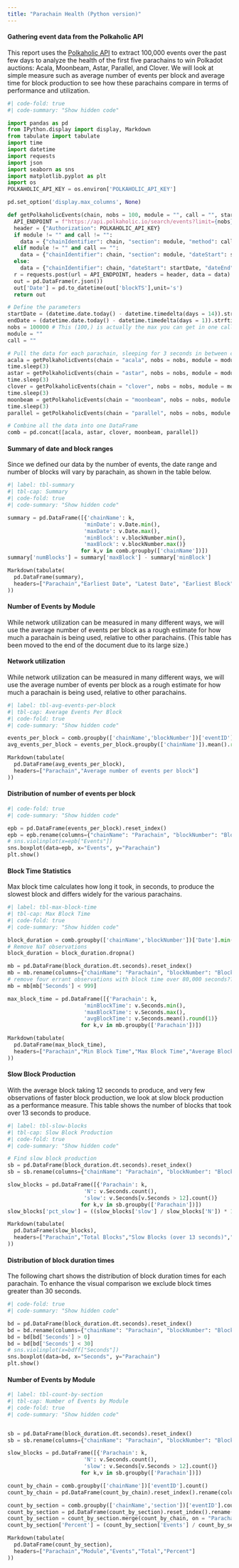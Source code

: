 ```yaml
---
title: "Parachain Health (Python version)"
---
```


#### Gathering event data from the Polkaholic API

This report uses the [Polkaholic API](https://docs.polkaholic.io/#introduction) to extract 100,000 events over the past few days to analyze the health of the first five parachains to win Polkadot auctions: Acala, Moonbeam, Astar, Parallel, and Clover. We will look at simple measure such as average number of events per block and average time for block production to see how these parachains compare in terms of performance and utilization.

```python
#| code-fold: true
#| code-summary: "Show hidden code"

import pandas as pd
from IPython.display import display, Markdown
from tabulate import tabulate
import time
import datetime
import requests
import json
import seaborn as sns
import matplotlib.pyplot as plt
import os
POLKAHOLIC_API_KEY = os.environ['POLKAHOLIC_API_KEY']

pd.set_option('display.max_columns', None)

def getPolkaholicEvents(chain, nobs = 100, module = "", call = "", startDate = "", endDate = ""):
  API_ENDPOINT = f"https://api.polkaholic.io/search/events?limit={nobs}"
  header = {"Authorization": POLKAHOLIC_API_KEY}
  if module != "" and call != "":
    data = {"chainIdentifier": chain, "section": module, "method": call, "dateStart": startDate, "dateEnd": endDate}
  elif module != "" and call == "":
    data = {"chainIdentifier": chain, "section": module, "dateStart": startDate, "dateEnd": endDate}
  else: 
    data = {"chainIdentifier": chain, "dateStart": startDate, "dateEnd": endDate}
  r = requests.post(url = API_ENDPOINT, headers = header, data = data)
  out = pd.DataFrame(r.json())
  out['Date'] = pd.to_datetime(out['blockTS'],unit='s')
  return out

# Define the parameters
startDate = (datetime.date.today() - datetime.timedelta(days = 14)).strftime("%Y-%m-%d")
endDate = (datetime.date.today() - datetime.timedelta(days = 1)).strftime("%Y-%m-%d")
nobs = 100000 # This (100,) is actually the max you can get in one call
module = ""
call = ""

# Pull the data for each parachain, sleeping for 3 seconds in between chains (just in case)
acala = getPolkaholicEvents(chain = "acala", nobs = nobs, module = module, call = call, startDate = startDate, endDate = endDate)
time.sleep(3)
astar = getPolkaholicEvents(chain = "astar", nobs = nobs, module = module, call = call, startDate = startDate, endDate = endDate)
time.sleep(3)
clover = getPolkaholicEvents(chain = "clover", nobs = nobs, module = module, call = call, startDate = startDate, endDate = endDate)
time.sleep(3)
moonbeam = getPolkaholicEvents(chain = "moonbeam", nobs = nobs, module = module, call = call, startDate = startDate, endDate = endDate)
time.sleep(3)
parallel = getPolkaholicEvents(chain = "parallel", nobs = nobs, module = module, call = call, startDate = startDate, endDate = endDate)

# Combine all the data into one DataFrame
comb = pd.concat([acala, astar, clover, moonbeam, parallel])

```

#### Summary of date and block ranges

Since we defined our data by the number of events, the date range and number of blocks will vary by parachain, as shown in the table below.

```python
#| label: tbl-summary
#| tbl-cap: Summary
#| code-fold: true
#| code-summary: "Show hidden code"

summary = pd.DataFrame([{'chainName': k,
                        'minDate': v.Date.min(),
                        'maxDate': v.Date.max(),
                        'minBlock': v.blockNumber.min(),
                        'maxBlock': v.blockNumber.max()}
                       for k,v in comb.groupby(['chainName'])])
summary['numBlocks'] = summary['maxBlock'] - summary['minBlock']

Markdown(tabulate(
  pd.DataFrame(summary),
  headers=["Parachain","Earliest Date", "Latest Date", "Earliest Block", "Lastest Block", "Number of Blocks"]
))

```

#### Number of Events by Module

While network utilization can be measured in many different ways, we will use the average number of events per block as a rough estimate for how much a parachain is being used, relative to other parachains. (This table has been moved to the end of the document due to its large size.)

#### Network utilization

While network utilization can be measured in many different ways, we will use the average number of events per block as a rough estimate for how much a parachain is being used, relative to other parachains.

```python
#| label: tbl-avg-events-per-block
#| tbl-cap: Average Events Per Block
#| code-fold: true
#| code-summary: "Show hidden code"

events_per_block = comb.groupby(['chainName','blockNumber'])['eventID'].count()
avg_events_per_block = events_per_block.groupby(['chainName']).mean().round(1)

Markdown(tabulate(
  pd.DataFrame(avg_events_per_block),
  headers=["Parachain","Average number of events per block"]
))

```

#### Distribution of number of events per block

```python
#| code-fold: true
#| code-summary: "Show hidden code"

epb = pd.DataFrame(events_per_block).reset_index()
epb = epb.rename(columns={"chainName": "Parachain", "blockNumber": "Block", "eventID": "Events"})
# sns.violinplot(x=epb["Events"])
sns.boxplot(data=epb, x="Events", y="Parachain")
plt.show()

```

#### Block Time Statistics

Max block time calculates how long it took, in seconds, to produce the slowest block and differs widely for the various parachains.

```python
#| label: tbl-max-block-time
#| tbl-cap: Max Block Time
#| code-fold: true
#| code-summary: "Show hidden code"

block_duration = comb.groupby(['chainName','blockNumber'])['Date'].min().diff()
# Remove NaT observations
block_duration = block_duration.dropna()

mb = pd.DataFrame(block_duration.dt.seconds).reset_index()
mb = mb.rename(columns={"chainName": "Parachain", "blockNumber": "Block", "Date": "Seconds"})
# remove four errant observations with block time over 80,000 seconds??
mb = mb[mb['Seconds'] < 999]

max_block_time = pd.DataFrame([{'Parachain': k,
                        'minBlockTime': v.Seconds.min(),
                        'maxBlockTime': v.Seconds.max(),
                        'avgBlockTime': v.Seconds.mean().round(1)}
                       for k,v in mb.groupby(['Parachain'])])

Markdown(tabulate(
  pd.DataFrame(max_block_time),
  headers=["Parachain","Min Block Time","Max Block Time","Average Block Time"]
))

```

#### Slow Block Production

With the average block taking 12 seconds to produce, and very few observations of faster block production, we look at slow block production as a performance measure. This table shows the number of blocks that took over 13 seconds to produce.

```python
#| label: tbl-slow-blocks
#| tbl-cap: Slow Block Production
#| code-fold: true
#| code-summary: "Show hidden code"

# Find slow block production
sb = pd.DataFrame(block_duration.dt.seconds).reset_index()
sb = sb.rename(columns={"chainName": "Parachain", "blockNumber": "Block", "Date": "Seconds"})

slow_blocks = pd.DataFrame([{'Parachain': k,
                        'N': v.Seconds.count(),
                        'slow': v.Seconds[v.Seconds > 12].count()}
                       for k,v in sb.groupby(['Parachain'])])
slow_blocks['pct_slow'] = ((slow_blocks['slow'] / slow_blocks['N']) * 100).round(1)

Markdown(tabulate(
  pd.DataFrame(slow_blocks),
  headers=["Parachain","Total Blocks","Slow Blocks (over 13 seconds)","Percent Slow (%)"]
))

```

#### Distribution of block duration times

The following chart shows the distribution of block duration times for each parachain. To enhance the visual comparison we exclude block times greater than 30 seconds.

```python
#| code-fold: true
#| code-summary: "Show hidden code"

bd = pd.DataFrame(block_duration.dt.seconds).reset_index()
bd = bd.rename(columns={"chainName": "Parachain", "blockNumber": "Block", "Date": "Seconds"})
bd = bd[bd['Seconds'] > 0]
bd = bd[bd['Seconds'] < 30]
# sns.violinplot(x=bdff["Seconds"])
sns.boxplot(data=bd, x="Seconds", y="Parachain")
plt.show()

```

#### Number of Events by Module

```python
#| label: tbl-count-by-section
#| tbl-cap: Number of Events by Module
#| code-fold: true
#| code-summary: "Show hidden code"


sb = pd.DataFrame(block_duration.dt.seconds).reset_index()
sb = sb.rename(columns={"chainName": "Parachain", "blockNumber": "Block", "Date": "Seconds"})

slow_blocks = pd.DataFrame([{'Parachain': k,
                        'N': v.Seconds.count(),
                        'slow': v.Seconds[v.Seconds > 12].count()}
                       for k,v in sb.groupby(['Parachain'])])

count_by_chain = comb.groupby(['chainName'])['eventID'].count()
count_by_chain = pd.DataFrame(count_by_chain).reset_index().rename(columns={"chainName": "Parachain", "eventID": "N"})

count_by_section = comb.groupby(['chainName','section'])['eventID'].count()
count_by_section = pd.DataFrame(count_by_section).reset_index().rename(columns={"chainName": "Parachain", "section": "Module", "eventID": "Events"})
count_by_section = count_by_section.merge(count_by_chain, on = "Parachain")
count_by_section['Percent'] = (count_by_section['Events'] / count_by_section['N']) * 100

Markdown(tabulate(
  pd.DataFrame(count_by_section),
  headers=["Parachain","Module","Events","Total","Percent"]
))

```
